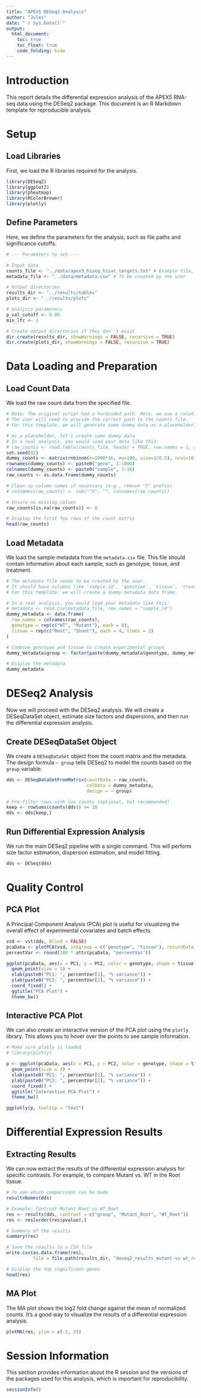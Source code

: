 ```yaml
---
title: "APEX5 DESeq2 Analysis"
author: "Jules"
date: "`r Sys.Date()`"
output:
  html_document:
    toc: true
    toc_float: true
    code_folding: hide
---
```


# Introduction

This report details the differential expression analysis of the APEX5 RNA-seq data using the DESeq2 package. This document is an R Markdown template for reproducible analysis.

# Setup

## Load Libraries

First, we load the R libraries required for the analysis.

```r
library(DESeq2)
library(ggplot2)
library(pheatmap)
library(RColorBrewer)
library(plotly)
```

## Define Parameters

Here, we define the parameters for the analysis, such as file paths and significance cutoffs.

```r
# --- Parameters to set ---

# Input data
counts_file <- "../data/apex5_hiseq_hisat_targets.txt" # Example file, needs to be adjusted
metadata_file <- "../data/metadata.csv" # To be created by the user

# Output directories
results_dir <- "../results/tables"
plots_dir <- "../results/plots"

# Analysis parameters
p_val_cutoff <- 0.05
min_lfc <- 1

# Create output directories if they don''t exist
dir.create(results_dir, showWarnings = FALSE, recursive = TRUE)
dir.create(plots_dir, showWarnings = FALSE, recursive = TRUE)
```

# Data Loading and Preparation

## Load Count Data

We load the raw count data from the specified file.

```r
# Note: The original script had a hardcoded path. Here, we use a relative path.
# The user will need to provide the correct path to the counts file.
# For this template, we will generate some dummy data as a placeholder.

# As a placeholder, let's create some dummy data
# In a real analysis, you would load your data like this:
# raw_counts <- read.table(counts_file, header = TRUE, row.names = 1, sep = "\t")
set.seed(42)
dummy_counts <- matrix(rnbinom(n=1000*16, mu=100, size=1/0.5), ncol=16)
rownames(dummy_counts) <- paste0("gene", 1:1000)
colnames(dummy_counts) <- paste0("sample", 1:16)
raw_counts <- as.data.frame(dummy_counts)

# Clean up column names if necessary (e.g., remove "X" prefix)
# colnames(raw_counts) <- sub("^X", "", colnames(raw_counts))

# Ensure no missing values
raw_counts[is.na(raw_counts)] <- 0

# Display the first few rows of the count matrix
head(raw_counts)
```

## Load Metadata

We load the sample metadata from the `metadata.csv` file. This file should contain information about each sample, such as genotype, tissue, and treatment.

```r
# The metadata file needs to be created by the user.
# It should have columns like 'sample_id', 'genotype', 'tissue', 'treatment'.
# For this template, we will create a dummy metadata data frame.

# In a real analysis, you would load your metadata like this:
# metadata <- read.csv(metadata_file, row.names = "sample_id")
dummy_metadata <- data.frame(
  row.names = colnames(raw_counts),
  genotype = rep(c("WT", "Mutant"), each = 8),
  tissue = rep(c("Root", "Shoot"), each = 4, times = 2)
)

# Combine genotype and tissue to create experimental groups
dummy_metadata$group <- factor(paste(dummy_metadata$genotype, dummy_metadata$tissue, sep = "_"))

# Display the metadata
dummy_metadata
```

# DESeq2 Analysis

Now we will proceed with the DESeq2 analysis. We will create a DESeqDataSet object, estimate size factors and dispersions, and then run the differential expression analysis.

## Create DESeqDataSet Object

We create a `DESeqDataSet` object from the count matrix and the metadata. The design formula `~ group` tells DESeq2 to model the counts based on the `group` variable.

```r
dds <- DESeqDataSetFromMatrix(countData = raw_counts,
                              colData = dummy_metadata,
                              design = ~ group)

# Pre-filter rows with low counts (optional, but recommended)
keep <- rowSums(counts(dds)) >= 10
dds <- dds[keep,]
```

## Run Differential Expression Analysis

We run the main DESeq2 pipeline with a single command. This will perform size factor estimation, dispersion estimation, and model fitting.

```r
dds <- DESeq(dds)
```

# Quality Control

## PCA Plot

A Principal Component Analysis (PCA) plot is useful for visualizing the overall effect of experimental covariates and batch effects.

```r
vsd <- vst(dds, blind = FALSE)
pcaData <- plotPCA(vsd, intgroup = c("genotype", "tissue"), returnData = TRUE)
percentVar <- round(100 * attr(pcaData, "percentVar"))

ggplot(pcaData, aes(x = PC1, y = PC2, color = genotype, shape = tissue)) +
  geom_point(size = 3) +
  xlab(paste0("PC1: ", percentVar[1], "% variance")) +
  ylab(paste0("PC2: ", percentVar[2], "% variance")) +
  coord_fixed() +
  ggtitle("PCA Plot") +
  theme_bw()
```

## Interactive PCA Plot

We can also create an interactive version of the PCA plot using the `plotly` library. This allows you to hover over the points to see sample information.

```r
# Make sure plotly is loaded
# library(plotly)

p <- ggplot(pcaData, aes(x = PC1, y = PC2, color = genotype, shape = tissue, text = paste("Sample:", rownames(pcaData)))) +
  geom_point(size = 3) +
  xlab(paste0("PC1: ", percentVar[1], "% variance")) +
  ylab(paste0("PC2: ", percentVar[2], "% variance")) +
  coord_fixed() +
  ggtitle("Interactive PCA Plot") +
  theme_bw()

ggplotly(p, tooltip = "text")
```

# Differential Expression Results

## Extracting Results

We can now extract the results of the differential expression analysis for specific contrasts. For example, to compare Mutant vs. WT in the Root tissue.

```r
# To see which comparisons can be made
resultsNames(dds)

# Example: Contrast Mutant_Root vs WT_Root
res <- results(dds, contrast = c("group", "Mutant_Root", "WT_Root"))
res <- res[order(res$pvalue),]

# Summary of the results
summary(res)

# Save the results to a CSV file
write.csv(as.data.frame(res),
          file = file.path(results_dir, "deseq2_results_mutant-vs-wt_root.csv"))

# Display the top significant genes
head(res)
```

## MA Plot

The MA plot shows the log2 fold change against the mean of normalized counts. It's a good way to visualize the results of a differential expression analysis.

```r
plotMA(res, ylim = c(-2, 2))
```

# Session Information

This section provides information about the R session and the versions of the packages used for this analysis, which is important for reproducibility.

```r
sessionInfo()
```
